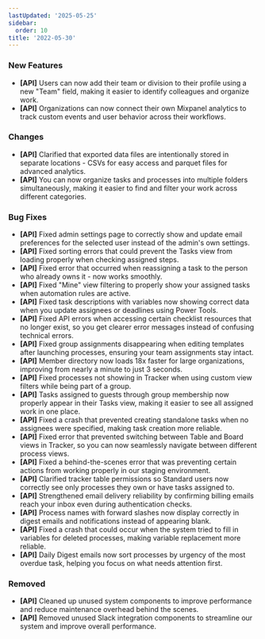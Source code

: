 ```yaml
---
lastUpdated: '2025-05-25'
sidebar:
  order: 10
title: '2022-05-30'
---
```


### New Features

- **[API]** Users can now add their team or division to their profile using a new "Team" field, making it easier to identify colleagues and organize work.
- **[API]** Organizations can now connect their own Mixpanel analytics to track custom events and user behavior across their workflows.

### Changes

- **[API]** Clarified that exported data files are intentionally stored in separate locations - CSVs for easy access and parquet files for advanced analytics.
- **[API]** You can now organize tasks and processes into multiple folders simultaneously, making it easier to find and filter your work across different categories.

### Bug Fixes

- **[API]** Fixed admin settings page to correctly show and update email preferences for the selected user instead of the admin's own settings.
- **[API]** Fixed sorting errors that could prevent the Tasks view from loading properly when checking assigned steps.
- **[API]** Fixed error that occurred when reassigning a task to the person who already owns it - now works smoothly.
- **[API]** Fixed "Mine" view filtering to properly show your assigned tasks when automation rules are active.
- **[API]** Fixed task descriptions with variables now showing correct data when you update assignees or deadlines using Power Tools.
- **[API]** Fixed API errors when accessing certain checklist resources that no longer exist, so you get clearer error messages instead of confusing technical errors.
- **[API]** Fixed group assignments disappearing when editing templates after launching processes, ensuring your team assignments stay intact.
- **[API]** Member directory now loads 18x faster for large organizations, improving from nearly a minute to just 3 seconds.
- **[API]** Fixed processes not showing in Tracker when using custom view filters while being part of a group.
- **[API]** Tasks assigned to guests through group membership now properly appear in their Tasks view, making it easier to see all assigned work in one place.
- **[API]** Fixed a crash that prevented creating standalone tasks when no assignees were specified, making task creation more reliable.
- **[API]** Fixed error that prevented switching between Table and Board views in Tracker, so you can now seamlessly navigate between different process views.
- **[API]** Fixed a behind-the-scenes error that was preventing certain actions from working properly in our staging environment.
- **[API]** Clarified tracker table permissions so Standard users now correctly see only processes they own or have tasks assigned to.
- **[API]** Strengthened email delivery reliability by confirming billing emails reach your inbox even during authentication checks.
- **[API]** Process names with forward slashes now display correctly in digest emails and notifications instead of appearing blank.
- **[API]** Fixed a crash that could occur when the system tried to fill in variables for deleted processes, making variable replacement more reliable.
- **[API]** Daily Digest emails now sort processes by urgency of the most overdue task, helping you focus on what needs attention first.

### Removed

- **[API]** Cleaned up unused system components to improve performance and reduce maintenance overhead behind the scenes.
- **[API]** Removed unused Slack integration components to streamline our system and improve overall performance.